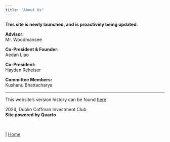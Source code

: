 ```yaml
---
title: "About Us"
---
```


<span class="smalltext-black">**This site is newly launched, and is proactively being updated.**</span>  
<span class="blank-line"></span>

**Advisor:**  
Mr. Woodmansee

**Co-President & Founder:**  
Aedan Liao

**Co-President:**  
Hayden Reheiser

**Committee Members:**  
Kushanu Bhattacharya

---

<span class="smalltext-black">This website's version history can be found [here](https://github.com/aedan00/invest)  
<span class="blank-line"></span>

2024, Dublin Coffman Investment Club  
<span class="smalltext-black">**Site powered by Quarto**</span>  
<span class="blank-line"></span>

<br>

<div class="nav-right">
 | [Home](index.qmd){style="color: #373737;"}
</div>
